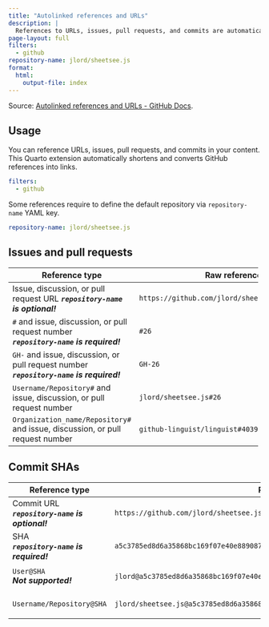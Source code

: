 ```yaml
---
title: "Autolinked references and URLs"
description: |
  References to URLs, issues, pull requests, and commits are automatically shortened and converted into links.
page-layout: full
filters:
  - github
repository-name: jlord/sheetsee.js
format:
  html:
    output-file: index
---
```


Source: [Autolinked references and URLs - GitHub Docs](https://docs.github.com/en/get-started/writing-on-github/working-with-advanced-formatting/autolinked-references-and-urls).

## Usage

You can reference URLs, issues, pull requests, and commits in your content.
This Quarto extension automatically shortens and converts GitHub references into links.

```yml
filters:
  - github
```

Some references require to define the default repository via `repository-name` YAML key.

```yml
repository-name: jlord/sheetsee.js
```

## Issues and pull requests

+-------------------------------------------------------------------------------+------------------------------------------------+------------------------------------------------+
| Reference type                                                                | Raw reference                                  | Short link                                     |
+===============================================================================+================================================+================================================+
|                                                                               | ```txt                                         |                                                |
| Issue, discussion, or pull request URL                                        | https://github.com/jlord/sheetsee.js/issues/26 | https://github.com/jlord/sheetsee.js/issues/26 |
| ***`repository-name` is optional!***                                          | ```                                            |                                                |
+-------------------------------------------------------------------------------+------------------------------------------------+------------------------------------------------+
|                                                                               | ```txt                                         |                                                |
| `#` and issue, discussion, or pull request number \                           | #26                                            | #26                                            |
| ***`repository-name` is required!***                                          | ```                                            |                                                |
+-------------------------------------------------------------------------------+------------------------------------------------+------------------------------------------------+
|                                                                               | ```txt                                         |                                                |
| `GH-` and issue, discussion, or pull request number \                         | GH-26                                          | GH-26                                          |
| ***`repository-name` is required!***                                          | ```                                            |                                                |
+-------------------------------------------------------------------------------+------------------------------------------------+------------------------------------------------+
|                                                                               | ```txt                                         |                                                |
| `Username/Repository#` and issue, discussion, or pull request number          | jlord/sheetsee.js#26                           | jlord/sheetsee.js#26                           |
|                                                                               | ```                                            |                                                |
+-------------------------------------------------------------------------------+------------------------------------------------+------------------------------------------------+
|                                                                               | ```txt                                         |                                                |
| `Organization_name/Repository#` and issue, discussion, or pull request number | github-linguist/linguist#4039                  | github-linguist/linguist#4039                  |
|                                                                               | ```                                            |                                                |
+-------------------------------------------------------------------------------+------------------------------------------------+------------------------------------------------+

## Commit SHAs

+--------------------------------------+--------------------------------------------------------------------------------------+--------------------------------------------------------------------------------------+
| Reference type                       | Raw reference                                                                        | Short link                                                                           |
+======================================+======================================================================================+======================================================================================+
|                                      | ```txt                                                                               |                                                                                      |
| Commit URL                           | https://github.com/jlord/sheetsee.js/commit/a5c3785ed8d6a35868bc169f07e40e889087fd2e | https://github.com/jlord/sheetsee.js/commit/a5c3785ed8d6a35868bc169f07e40e889087fd2e |
| ***`repository-name` is optional!*** | ```                                                                                  |                                                                                      |
+--------------------------------------+--------------------------------------------------------------------------------------+--------------------------------------------------------------------------------------+
|                                      | ```txt                                                                               |                                                                                      |
| SHA \                                | a5c3785ed8d6a35868bc169f07e40e889087fd2e                                             | a5c3785ed8d6a35868bc169f07e40e889087fd2e                                             |
| ***`repository-name` is required!*** | ```                                                                                  |                                                                                      |
+--------------------------------------+--------------------------------------------------------------------------------------+--------------------------------------------------------------------------------------+
|                                      | ```txt                                                                               |                                                                                      |
| `User@SHA` \                         | jlord@a5c3785ed8d6a35868bc169f07e40e889087fd2e                                       | ***Not supported!***                                                                 |
| ***Not supported!***                 | ```                                                                                  |                                                                                      |
+--------------------------------------+--------------------------------------------------------------------------------------+--------------------------------------------------------------------------------------+
|                                      | ```txt                                                                               |                                                                                      |
| `Username/Repository@SHA`            | jlord/sheetsee.js@a5c3785ed8d6a35868bc169f07e40e889087fd2e                           | jlord/sheetsee.js@a5c3785ed8d6a35868bc169f07e40e889087fd2e                           |
|                                      | ```                                                                                  |                                                                                      |
+--------------------------------------+--------------------------------------------------------------------------------------+--------------------------------------------------------------------------------------+
